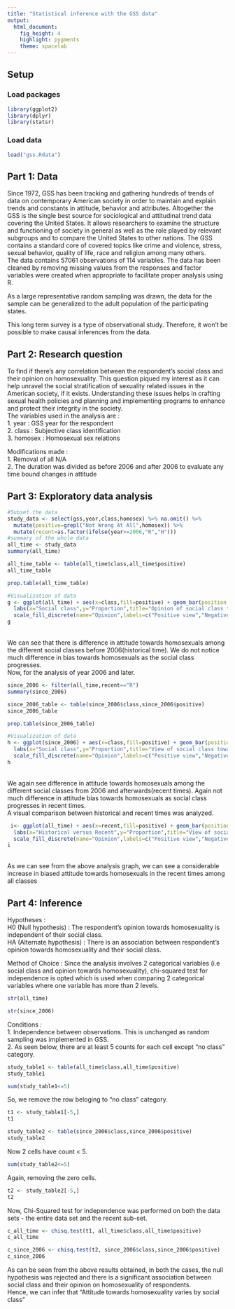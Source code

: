 ```yaml
---
title: "Statistical inference with the GSS data"
output: 
  html_document: 
    fig_height: 4
    highlight: pygments
    theme: spacelab
---
```


## Setup

### Load packages

```r
library(ggplot2)
library(dplyr)
library(statsr)
```

### Load data

```r
load("gss.Rdata")
```

## Part 1: Data

Since 1972, GSS has been tracking and gathering hundreds of trends of data on contemporary American society in order to maintain and explain trends and constants in attitude, behavior and attributes. Altogether the GSS is the single best source for sociological and attitudinal trend data covering the United States.  It allows researchers to examine the structure and functioning of society in general as well as the role played by relevant subgroups and to compare the United States to other nations. The GSS contains a standard core of covered topics like crime and violence, stress, sexual behavior, quality of life, race and religion among many others.<br>
The data contains 57061 observations of 114 variables. The data has been cleaned by removing missing values from the responses and factor variables were created when appropriate to facilitate proper analysis using R.<br>

As a large representative random sampling was drawn, the data for the sample can be generalized to the adult population of the participating states.<br>

This long term survey is a type of observational study. Therefore, it won’t be possible to make causal inferences from the data.<br>

## Part 2: Research question

To find if there's any correlation between the respondent's social class and their opinion on homosexuality. This question piqued my interest as it can help unravel the social stratification of sexuality related issues in the American society, if it exists. Understanding these issues helps in crafting sexual health policies and planning and implementing programs to enhance and protect their integrity in the society. <br>
The variables used in the analysis are : <br> 
1. year : GSS year for the respondent<br>
2. class : Subjective class identification <br>
3. homosex : Homosexual sex relations<br>

Modifications made : <br>
1. Removal of all N/A<br>
2. The duration was divided as before 2006 and after 2006 to evaluate any time bound changes in attitude

## Part 3: Exploratory data analysis

```r
#Subset the data
study_data <- select(gss,year,class,homosex) %>% na.omit() %>%
  mutate(positive=grepl("Not Wrong At All",homosex)) %>%
  mutate(recent=as.factor(ifelse(year>=2006,"R","H")))
#summary of the whole data
all_time <- study_data
summary(all_time)
```
```r
all_time_table <- table(all_time$class,all_time$positive)
all_time_table
```
```r
prop.table(all_time_table)
```

```r
#Visualization of data
g <- ggplot(all_time) + aes(x=class,fill=positive) + geom_bar(position = "fill") +
  labs(x="Social class",y="Proportion",title="Opinion of social class towards homosexuality") +
  scale_fill_discrete(name="Opinion",labels=c("Positive view","Negative view"))
g
```
<br>We can see that there is difference in attitude towards homosexuals among the different social classes before 2006(historical time). We do not notice much difference in bias towards homosexuals as the social class progresses.
<br>
Now, for the analysis of year 2006 and later.<br>
```r
since_2006 <- filter(all_time,recent=="R")
summary(since_2006)
```
```r
since_2006_table <- table(since_2006$class,since_2006$positive)
since_2006_table
```
```r
prop.table(since_2006_table)
```
```r
#Visualization of data
h <- ggplot(since_2006) + aes(x=class,fill=positive) + geom_bar(position = "fill") + 
  labs(x="Social class",y="Proportion",title="View of social class towards homosexuality") +
  scale_fill_discrete(name="Opinion",labels=c("Positive view","Negative view"))
h
```
<br>We again see difference in attitude towards homosexuals among the different social classes from 2006 and afterwards(recent times). Again not much difference in attitude bias towards homosexuals as social class progresses in recent times.
<br>
A visual comparison between historical and recent times was analyzed.
```r
 i<- ggplot(all_time) + aes(x=recent,fill=positive) + geom_bar(position = "fill") + facet_grid(.~class) +
  labs(x="Historical versus Recent",y="Proportion",title="View of social class towards homosexuality") +
  scale_fill_discrete(name="Opinion",labels=c("Positive view","Negative view"))
i
```
<br>As we can see from the above analysis graph, we can see a considerable increase in biased attitude towards homosexuals in the recent times among all classes

## Part 4: Inference

Hypotheses :<br>
H0 (Null hypothesis) : The respondent's opinion towards homosexuality is independent of their social class. <br>
HA (Alternate hypothesis) : There is an association between respondent's opinion towards homosexuality and their social class.<br>

Method of Choice : Since the analysis involves 2 categorical variables (i.e social class and opinion towards homosexuality), chi-squared test for independence is opted which is used when comparing 2 categorical variables where one variable has more than 2 levels.
```r
str(all_time)
```
```r
str(since_2006)
```
Conditions : <br>
1. Independence between observations. This is unchanged as random sampling was implemented in GSS.<br>
2. As seen below, there are at least 5 counts for each cell except "no class" category.<br>
```r
study_table1 <- table(all_time$class,all_time$positive)
study_table1
```
```r
sum(study_table1<=5)
```
So, we remove the row beloging to "no class" category.<br>
```r
t1 <- study_table1[-5,]
t1
```
```r
study_table2 <- table(since_2006$class,since_2006$positive)
study_table2
```
Now 2 cells have count < 5.
```r
sum(study_table2<=5)
```
Again, removing the zero cells.
```r
t2 <- study_table2[-5,]
t2
```
Now, Chi-Squared test for independence was performed on both the data sets - the entire data set and the recent sub-set.
```r
c_all_time <- chisq.test(t1, all_time$class,all_time$positive)
c_all_time
```
```r
c_since_2006 <- chisq.test(t2, since_2006$class,since_2006$positive)
c_since_2006
```
As can be seen from the above results obtained, in both the cases, the null hypothesis was rejected and there is a significant association between social class and their opinion on homosexuality of respondents.<br>
Hence, we can infer that "Attitude towards homosexuality varies by social class"
